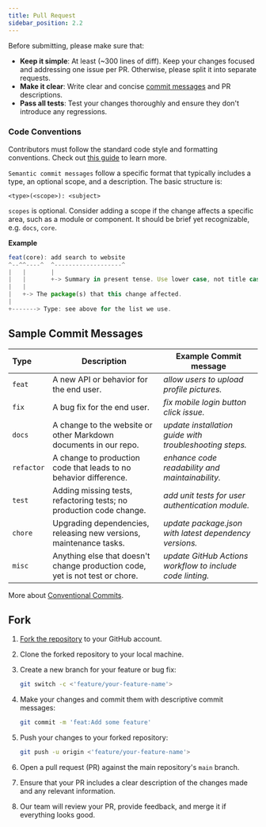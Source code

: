 ```yaml
---
title: Pull Request
sidebar_position: 2.2
---
```



<!-- import ComingSoon from "@site/src/components/ComingSoon"; -->

<!-- <ComingSoon /> -->

Before submitting, please make sure that:

- **Keep it simple**: At least (~300 lines of diff). Keep your changes focused and addressing one issue per PR. Otherwise, please split it into separate requests.
- **Make it clear**: Write clear and concise [commit messages](#sample-commit-messages) and PR descriptions.
- **Pass all tests**: Test your changes thoroughly and ensure they don't introduce any regressions.




### Code Conventions
Contributors must follow the standard code style and formatting conventions. Check out [this guide](/community/issue/style-guide/standard-doc-template) to learn more.

`Semantic commit messages` follow a specific format that typically includes a type, an optional scope, and a description. The basic structure is:

```
<type>(<scope>): <subject>
```
`scopes` is optional. Consider adding a scope if the change affects a specific area, such as a module or component. It should be brief yet recognizable, e.g. `docs`, `core`.

**Example**

```jsx
feat(core): add search to website
^--^^----^  ^-------------------^
|   |       |
|   |       +-> Summary in present tense. Use lower case, not title case!
|   |
|   +-> The package(s) that this change affected.
|
+-------> Type: see above for the list we use.
```

## Sample Commit Messages

| Type     | Description                                                                  | Example Commit message                                                               |
| :-------- | ---------------------------------------------------------------------------- | ---------------------------------------------------------------------- |
| `feat`     | A new API or behavior for the end user.                                      | _allow users to upload profile pictures._             |
| `fix`      | A bug fix for the end user.                                                  | _fix mobile login button click issue._ |
| `docs`     | A change to the website or other Markdown documents in our repo.             | _update installation guide with troubleshooting steps._      |
| `refactor` | A change to production code that leads to no behavior difference.            | _enhance code readability and maintainability._            |
| `test`     | Adding missing tests, refactoring tests; no production code change.          | _add unit tests for user authentication module._                       |
| `chore`    | Upgrading dependencies, releasing new versions, maintenance tasks.           | _update package.json with latest dependency versions._                |
| `misc`     | Anything else that doesn't change production code, yet is not test or chore. | _update GitHub Actions workflow to include code linting._               |

More about [Conventional Commits](https://www.conventionalcommits.org/en/v1.0.0/#examples).



## Fork

1. [Fork the repository](https://github.com/mkeithX/mkeithx.github.io/fork) to your GitHub account.
2. Clone the forked repository to your local machine.
3. Create a new branch for your feature or bug fix:


    ```bash
    git switch -c <'feature/your-feature-name'>
    ```

4. Make your changes and commit them with descriptive commit messages:

    ```bash
    git commit -m 'feat:Add some feature'
    ```

5. Push your changes to your forked repository:

    ```bash
    git push -u origin <'feature/your-feature-name'>
    ```

6. Open a pull request (PR) against the main repository's `main` branch.
7. Ensure that your PR includes a clear description of the changes made and any relevant information.
8. Our team will review your PR, provide feedback, and merge it if everything looks good.